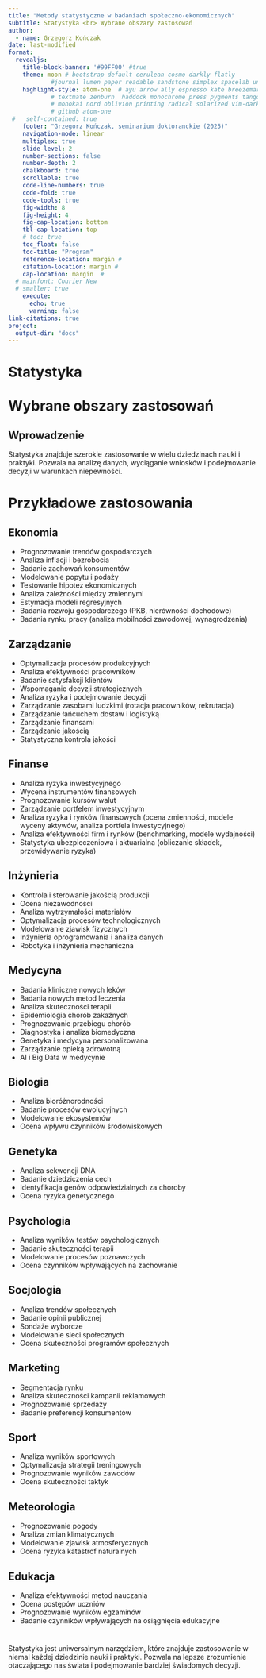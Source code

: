```yaml
---
title: "Metody statystyczne w badaniach społeczno-ekonomicznych"
subtitle: Statystyka <br> Wybrane obszary zastosowań
author: 
  - name: Grzegorz Kończak
date: last-modified
format: 
  revealjs:
    title-block-banner: '#99FF00' #true
    theme: moon # bootstrap default cerulean cosmo darkly flatly 
            #journal lumen paper readable sandstone simplex spacelab united yeti 
    highlight-style: atom-one  # ayu arrow ally espresso kate breezemark default  
            # textmate zenburn  haddock monochrome press pygments tango dracula 
            # monokai nord oblivion printing radical solarized vim-dark gruvbox 
            # github atom-one
 #   self-contained: true
    footer: "Grzegorz Kończak, seminarium doktoranckie (2025)"
    navigation-mode: linear
    multiplex: true
    slide-level: 2
    number-sections: false
    number-depth: 2
    chalkboard: true
    scrollable: true
    code-line-numbers: true
    code-fold: true
    code-tools: true
    fig-width: 8
    fig-height: 4
    fig-cap-location: bottom
    tbl-cap-location: top
    # toc: true
    toc_float: false
    toc-title: "Program"
    reference-location: margin #
    citation-location: margin #
    cap-location: margin  #
  # mainfont: Courier New
  # smaller: true
    execute:
      echo: true
      warning: false
link-citations: true
project:
  output-dir: "docs"
---
```


# Statystyka <br> <br> Wybrane obszary zastosowań {.unnumbered}

## Wprowadzenie {.unnumbered}

Statystyka znajduje szerokie zastosowanie w wielu dziedzinach nauki i praktyki. Pozwala na analizę danych, wyciąganie wniosków i podejmowanie decyzji w warunkach niepewności.

# Przykładowe zastosowania

## Ekonomia {.smaller}

-   Prognozowanie trendów gospodarczych
-   Analiza inflacji i bezrobocia
-   Badanie zachowań konsumentów
-   Modelowanie popytu i podaży
-   Testowanie hipotez ekonomicznych
-   Analiza zależności między zmiennymi
-   Estymacja modeli regresyjnych
-   Badania rozwoju gospodarczego (PKB, nierówności dochodowe)
-   Badania rynku pracy (analiza mobilności zawodowej, wynagrodzenia)

## Zarządzanie {.smaller background-color="limegreen"}

-   Optymalizacja procesów produkcyjnych
-   Analiza efektywności pracowników
-   Badanie satysfakcji klientów
-   Wspomaganie decyzji strategicznych
-   Analiza ryzyka i podejmowanie decyzji
-   Zarządzanie zasobami ludzkimi (rotacja pracowników, rekrutacja)
-   Zarządzanie łańcuchem dostaw i logistyką
-   Zarządzanie finansami
-   Zarządzanie jakością
-   Statystyczna kontrola jakości

## Finanse {.smaller}

-   Analiza ryzyka inwestycyjnego
-   Wycena instrumentów finansowych
-   Prognozowanie kursów walut
-   Zarządzanie portfelem inwestycyjnym
-   Analiza ryzyka i rynków finansowych (ocena zmienności, modele wyceny aktywów, analiza portfela inwestycyjnego)
-   Analiza efektywności firm i rynków (benchmarking, modele wydajności)
-   Statystyka ubezpieczeniowa i aktuarialna (obliczanie składek, przewidywanie ryzyka)

## Inżynieria

-   Kontrola i sterowanie jakością produkcji
-   Ocena niezawodności
-   Analiza wytrzymałości materiałów
-   Optymalizacja procesów technologicznych
-   Modelowanie zjawisk fizycznych
-   Inżynieria oprogramowania i analiza danych
-   Robotyka i inżynieria mechaniczna

## Medycyna {.smaller}

-   Badania kliniczne nowych leków
-   Badania nowych metod leczenia
-   Analiza skuteczności terapii
-   Epidemiologia chorób zakaźnych
-   Prognozowanie przebiegu chorób
-   Diagnostyka i analiza biomedyczna
-   Genetyka i medycyna personalizowana
-   Zarządzanie opieką zdrowotną
-   AI i Big Data w medycynie

## Biologia

-   Analiza bioróżnorodności
-   Badanie procesów ewolucyjnych
-   Modelowanie ekosystemów
-   Ocena wpływu czynników środowiskowych

## Genetyka

-   Analiza sekwencji DNA
-   Badanie dziedziczenia cech
-   Identyfikacja genów odpowiedzialnych za choroby
-   Ocena ryzyka genetycznego

## Psychologia

-   Analiza wyników testów psychologicznych
-   Badanie skuteczności terapii
-   Modelowanie procesów poznawczych
-   Ocena czynników wpływających na zachowanie

## Socjologia

-   Analiza trendów społecznych
-   Badanie opinii publicznej
-   Sondaże wyborcze
-   Modelowanie sieci społecznych
-   Ocena skuteczności programów społecznych

## Marketing

-   Segmentacja rynku
-   Analiza skuteczności kampanii reklamowych
-   Prognozowanie sprzedaży
-   Badanie preferencji konsumentów

## Sport

-   Analiza wyników sportowych
-   Optymalizacja strategii treningowych
-   Prognozowanie wyników zawodów
-   Ocena skuteczności taktyk

## Meteorologia

-   Prognozowanie pogody
-   Analiza zmian klimatycznych
-   Modelowanie zjawisk atmosferycznych
-   Ocena ryzyka katastrof naturalnych

## Edukacja

-   Analiza efektywności metod nauczania
-   Ocena postępów uczniów
-   Prognozowanie wyników egzaminów
-   Badanie czynników wpływających na osiągnięcia edukacyjne

# 

Statystyka jest uniwersalnym narzędziem, które znajduje zastosowanie w niemal każdej dziedzinie nauki i praktyki. Pozwala na lepsze zrozumienie otaczającego nas świata i podejmowanie bardziej świadomych decyzji.
